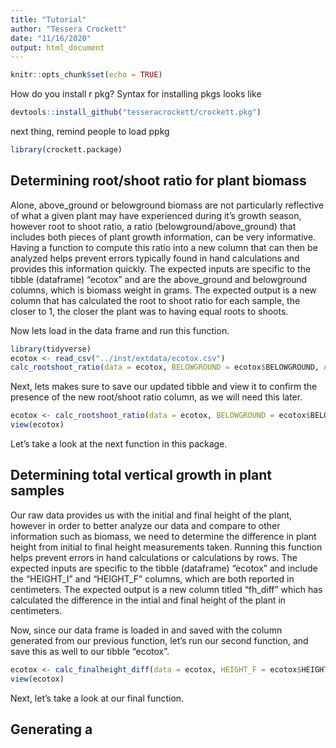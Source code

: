 ```yaml
---
title: "Tutorial"
author: "Tessera Crockett"
date: "11/16/2020"
output: html_document
---
```


```r
knitr::opts_chunk$set(echo = TRUE)
```

How do you install r pkg? 
Syntax for installing pkgs looks like 

```r
devtools::install_github("tesseracrockett/crockett.pkg")
```   
next thing, remind people to load ppkg
```r
library(crockett.package)
```

## Determining root/shoot ratio for plant biomass

Alone, above_ground or belowground biomass are not particularly reflective of what a given plant may have experienced during it's growth season, however root to shoot ratio, a ratio (belowground/above_ground) that includes both pieces of plant growth information, can be very informative. Having a function to compute this ratio into a new column that can then be analyzed helps prevent errors typically found in hand calculations and provides this information quickly. 
The expected inputs are specific to the tibble (dataframe) "ecotox" and are the above_ground and belowground columns, which is biomass weight in grams. The expected output is a new column that has calculated the root to shoot ratio for each sample, the closer to 1, the closer the plant was to having equal roots to shoots.  

Now lets load in the data frame and run this function. 
```r
library(tidyverse)
ecotox <- read_csv("../inst/extdata/ecotox.csv")
calc_rootshoot_ratio(data = ecotox, BELOWGROUND = ecotox$BELOWGROUND, ABOVE_GROUND = ecotox$ABOVE_GROUND)

```

Next, lets makes sure to save our updated tibble and view it to confirm the presence of the new root/shoot ratio column, as we will need this later.


```r
ecotox <- calc_rootshoot_ratio(data = ecotox, BELOWGROUND = ecotox$BELOWGROUND, ABOVE_GROUND = ecotox$ABOVE_GROUND)
view(ecotox)
```

Let's take a look at the next function in this package.

## Determining total vertical growth in plant samples

Our raw data provides us with the initial and final height of the plant, however in order to better analyze our data and compare to other information such as biomass, we need to determine the difference in plant height from initial to final height measurements taken. Running this function helps prevent errors in hand calculations or calculations by rows. 
The expected inputs are specific to the tibble (dataframe) "ecotox" and include the "HEIGHT_I" and "HEIGHT_F" columns, which are both reported in centimeters. The expected output is a new column titled "fh_diff" which has calculated the difference in the intial and final height of the plant in centimeters. 

Now, since our data frame is loaded in and saved with the column generated from our previous function, let's run our second function, and save this as well to our tibble "ecotox". 

```r
ecotox <- calc_finalheight_diff(data = ecotox, HEIGHT_F = ecotox$HEIGHT_F, HEIGHT_I = ecotox$HEIGHT_F)
view(ecotox)
```

Next, let's take a look at our final function.

## Generating a 


